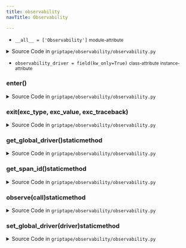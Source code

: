 ```yaml
---
title: observability
navTitle: Observability

---
```


-   `__all__ = ['Observability']` <small>module-attribute</small>  <span id="griptape.observability.__all__"></span> 

<span id="griptape.observability.Observability"></span>

<details><summary>Source Code in <code>griptape&#47;observability&#47;observability.py</code></summary>

```python
@define
class Observability:
    observability_driver: BaseObservabilityDriver = field(kw_only=True)

    @staticmethod
    def get_global_driver() -> Optional[BaseObservabilityDriver]:
        return _global_observability_driver

    @staticmethod
    def set_global_driver(driver: Optional[BaseObservabilityDriver]) -> None:
        global _global_observability_driver  # noqa: PLW0603
        _global_observability_driver = driver

    @staticmethod
    def observe(call: Observable.Call) -> Any:
        driver = Observability.get_global_driver() or _no_op_observability_driver
        return driver.observe(call)

    @staticmethod
    def get_span_id() -> Optional[str]:
        driver = Observability.get_global_driver() or _no_op_observability_driver
        return driver.get_span_id()

    def __enter__(self) -> None:
        if Observability.get_global_driver() is not None:
            raise ValueError("Observability driver already set.")
        Observability.set_global_driver(self.observability_driver)
        self.observability_driver.__enter__()

    def __exit__(
        self,
        exc_type: Optional[type[BaseException]],
        exc_value: Optional[BaseException],
        exc_traceback: Optional[TracebackType],
    ) -> bool:
        Observability.set_global_driver(None)
        self.observability_driver.__exit__(exc_type, exc_value, exc_traceback)
        return False
```

</details>

-   `observability_driver = field(kw_only=True)` <small>class-attribute</small> <small>instance-attribute</small>  <span id="griptape.observability.Observability.observability_driver"></span> 

<span id="griptape.observability.Observability.__enter__"></span>

### **enter**()

<details><summary>Source Code in <code>griptape&#47;observability&#47;observability.py</code></summary>

```python
def __enter__(self) -> None:
    if Observability.get_global_driver() is not None:
        raise ValueError("Observability driver already set.")
    Observability.set_global_driver(self.observability_driver)
    self.observability_driver.__enter__()
```

</details>

<span id="griptape.observability.Observability.__exit__"></span>

### **exit**(exc_type, exc_value, exc_traceback)

<details><summary>Source Code in <code>griptape&#47;observability&#47;observability.py</code></summary>

```python
def __exit__(
    self,
    exc_type: Optional[type[BaseException]],
    exc_value: Optional[BaseException],
    exc_traceback: Optional[TracebackType],
) -> bool:
    Observability.set_global_driver(None)
    self.observability_driver.__exit__(exc_type, exc_value, exc_traceback)
    return False
```

</details>

<span id="griptape.observability.Observability.get_global_driver"></span>

### get_global_driver()staticmethod

<details><summary>Source Code in <code>griptape&#47;observability&#47;observability.py</code></summary>

```python
@staticmethod
def get_global_driver() -> Optional[BaseObservabilityDriver]:
    return _global_observability_driver
```

</details>

<span id="griptape.observability.Observability.get_span_id"></span>

### get_span_id()staticmethod

<details><summary>Source Code in <code>griptape&#47;observability&#47;observability.py</code></summary>

```python
@staticmethod
def get_span_id() -> Optional[str]:
    driver = Observability.get_global_driver() or _no_op_observability_driver
    return driver.get_span_id()
```

</details>

<span id="griptape.observability.Observability.observe"></span>

### observe(call)staticmethod

<details><summary>Source Code in <code>griptape&#47;observability&#47;observability.py</code></summary>

```python
@staticmethod
def observe(call: Observable.Call) -> Any:
    driver = Observability.get_global_driver() or _no_op_observability_driver
    return driver.observe(call)
```

</details>

<span id="griptape.observability.Observability.set_global_driver"></span>

### set_global_driver(driver)staticmethod

<details><summary>Source Code in <code>griptape&#47;observability&#47;observability.py</code></summary>

```python
@staticmethod
def set_global_driver(driver: Optional[BaseObservabilityDriver]) -> None:
    global _global_observability_driver  # noqa: PLW0603
    _global_observability_driver = driver
```

</details>
